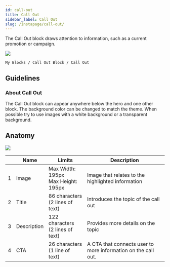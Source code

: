 ```yaml
---
id: call-out
title: Call Out
sidebar_label: Call Out
slug: /instapage/call-out/
---
```


The Call Out block draws attention to information, such as a current promotion or campaign.

![](./assets/call-out.png)

```
My Blocks / Call Out Block / Call Out
```

## Guidelines

### About Call Out

The Call Out block can appear anywhere below the hero and one other block. The background color can be changed to match the theme. When possible try to use images with a white background or a transparent background.

## Anatomy

![](./assets/call-out-annotated.png)

|     | Name        | Limits                                    | Description                                                   |
| --- | ----------- | ----------------------------------------- | ------------------------------------------------------------- |
| 1   | Image       | Max Width: 195px <br /> Max Height: 195px | Image that relates to the highlighted information             |
| 2   | Title       | 86 characters <br /> (2 lines of text)    | Introduces the topic of the call out                          |
| 3   | Description | 122 characters <br /> (2 lines of text)   | Provides more details on the topic                            |
| 4   | CTA         | 26 characters <br /> (1 line of text)     | A CTA that connects user to more information on the call out. |
